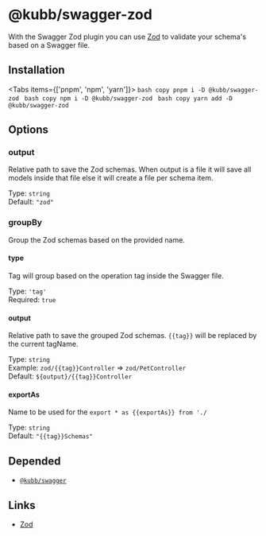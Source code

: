 
# @kubb/swagger-zod

With the Swagger Zod plugin you can use [Zod](https://zod.dev/) to validate your schema's based on a Swagger file.

## Installation

<Tabs items={['pnpm', 'npm', 'yarn']}>
  <Tab>
    ```bash copy
    pnpm i -D @kubb/swagger-zod
    ```
  </Tab>
    <Tab>
    ```bash copy
    npm i -D @kubb/swagger-zod
    ```
  </Tab>
    <Tab>
    ```bash copy
    yarn add -D @kubb/swagger-zod
    ```
  </Tab>
</Tabs>

## Options


### output
Relative path to save the Zod schemas.
When output is a file it will save all models inside that file else it will create a file per schema item.

Type: `string` <br/>
Default: `"zod"`

### groupBy
Group the Zod schemas based on the provided name.

#### type
Tag will group based on the operation tag inside the Swagger file.

Type: `'tag'` <br/>
Required: `true`

#### output
Relative path to save the grouped Zod schemas.
`{{tag}}` will be replaced by the current tagName.

Type: `string` <br/>
Example: `zod/{{tag}}Controller` => `zod/PetController` <br/>
Default: `${output}/{{tag}}Controller`

#### exportAs
Name to be used for the `export * as {{exportAs}} from './`

Type: `string` <br/>
Default: `"{{tag}}Schemas"`

## Depended

- [`@kubb/swagger`](/docs/usage/swagger)

## Links

- [Zod](https://zod.dev/)